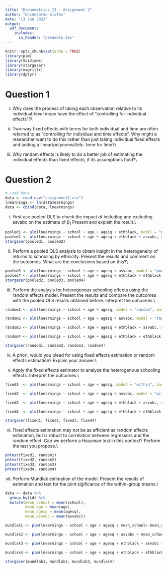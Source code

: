 ```yaml
---
title: "Econometrics II - Assignment 2"
author: "Uncensored sloths"
date: "13 Jan 2022"
output:
  pdf_document:
    includes:
      in_header: "preamble.tex"
---
```


```r
knitr::opts_chunk$set(echo = TRUE)
library(plm)
library(SciViews)
library(stargazer)
library(magrittr)
library(dplyr)
```

# Question 1

(i) Why does the process of taking each observation relative to its individual-level mean have
the effect of "controlling for individual effects"?\\

(ii) Two-way fixed effects with terms for both individual and time are often referred to as
"controlling for individual and time effects". Why might a researcher want to do this rather
than just taking individual fixed effects and adding a linear/polynomial/etc. term for time?\\

(iii) Why random effects is likely to do a better job of estimating the individual effects than
fixed effects, if its assumptions hold?\\

# Question 2

```r
# Load data
data <- read.csv("assignment2.csv")
lnearnings <- ln(data$earnings)
data <- cbind(data, lnearnings)
```

(i) First use pooled OLS to check the impact of including and excluding asvabc on the estimate
of $\beta_1$ Present and explain the result.\\

```r
pooled1 <- plm(lnearnings ~ school + age + agesq + ethblack, model = "pooling", data=data)
pooled2 <- plm(lnearnings ~ school + age + agesq + ethblack + asvabc, model = "pooling", data=data)
stargazer(pooled1, pooled2)
```
(ii) Perform a pooled OLS analysis to obtain insight in the heterogeneity of returns to schooling
by ethnicity. Present the results and comment on the outcomes. What are the conclusions
based on this?\\

```r
pooled3 <- plm(lnearnings ~ school + age + agesq + asvabc, model = "pooling", data=data)
pooled4 <- plm(lnearnings ~ school + age + agesq + ethblack + ethblack * school + asvabc, model = "pooling", data=data)
stargazer(pooled2, pooled3, pooled4)
```
(iii) Perform the analysis for heterogenous schooling effects using the random effects model.
Present the results and compare the outcomes with the pooled OLS results obtained before.
Interpret the outcomes.\\

```r
random1 <- plm(lnearnings ~ school + age + agesq, model = "random", index = c("id", "time"), effect = "twoways", data=data)

random2 <- plm(lnearnings ~ school + age + agesq + asvabc, model = "random", index = c("id", "time"), effect = "twoways", data=data)

random3 <- plm(lnearnings ~ school + age + agesq + ethblack + asvabc, model = "random", index = c("id", "time"), effect = "twoways", data=data)

random4 <- plm(lnearnings ~ school + age + agesq + ethblack + ethblack  * school + asvabc, model = "random", index = c("id", "time"), effect = "twoways", data=data)

stargazer(random1, random2, random3, random4)
```
(iv) A priori, would you plead for using fixed effects estimation or random effects estimation?
Explain your answer.\\

v) Apply the fixed effects estimator to analyze the heterogenous schooling effects. Interpret
the outcomes.\\

```r
fixed1  <- plm(lnearnings ~ school + age + agesq, model = "within", index = c("id", "time"), effect = "twoways", data = data)

fixed2  <- plm(lnearnings ~ school + age + agesq + asvabc, model = "within", index = c("id", "time"), effect = "twoways", data = data)

fixed3  <- plm(lnearnings ~ school + age + agesq + ethblack + asvabc, model = "within", index = c("id", "time"), effect = "twoways", data = data)

fixed4  <- plm(lnearnings ~ school + age + agesq + ethblack + ethblack  * school + asvabc, model = "within", index = c("id", "time"), effect = "twoways", data = data)

stargazer(fixed1, fixed2, fixed3, fixed4)
```
(vi) Fixed effects estimation may not be as efficient as random effects estimation, but is robust
to correlation between regressors and the random effect. Can we perform a Hausman test
in this context? Perform the test you propose.\\

```r
phtest(fixed1, random1)
phtest(fixed2, random2)
phtest(fixed3, random3)
phtest(fixed4, random4)
```
(vii) Perform Mundlak estimation of the model. Present the results of estimation and test for
the joint sigificance of the within-group means.\\

```r
data <- data %>%
  group_by(id) %>%
  mutate(mean_school = mean(school),
         mean_age = mean(age),
         mean_agesq = mean(agesq),
         mean_asvabc = mean(asvabc))
```

```r
mundlak1 <- plm(lnearnings ~ school + age + agesq + mean_school+ mean_age + mean_agesq, model = "random", index = c("id", "time"), effect = "twoways", data=data)

mundlak2 <- plm(lnearnings ~ school + age + agesq + asvabc + mean_school + mean_age + mean_agesq + mean_asvabc, model = "random", index = c("id", "time"), effect = "twoways", data=data)

mundlak3 <- plm(lnearnings ~ school + age + agesq + ethblack + asvabc + mean_school + mean_age + mean_agesq + mean_asvabc, model = "random", index = c("id", "time"), effect = "twoways", data=data)

mundlak4 <- plm(lnearnings ~ school + age + agesq + ethblack + ethblack  * school + asvabc + mean_school + mean_age + mean_agesq + mean_asvabc, model = "random", index = c("id", "time"), effect = "twoways", data=data)

stargazer(mundlak1, mundlak2, mundlak3, mundlak4)
```




